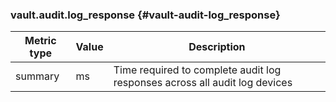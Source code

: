 ### vault.audit.log_response {#vault-audit-log_response}

Metric type | Value | Description
----------- | ----- | -----------
summary     | ms    | Time required to complete audit log responses across all audit log devices
